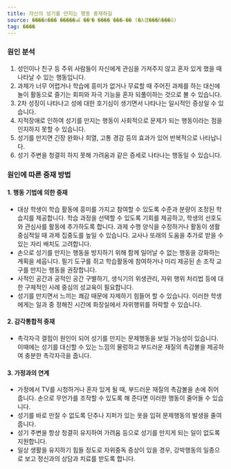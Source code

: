 ```yaml
---
title: 자신의 성기를 만지는 행동 중재하길
source: ����л��� �����ൿ ��ʺ� ���� ���̵�� (�λ걤���ñ���û)
tag: ����
---
```


### 원인 분석

1. 성인이나 친구 등 주위 사람들이 자신에게 관심을 가져주지 않고 혼자 있게 했을 때 나타날 수 있는 행동입니다.
2. 과제가 너무 어렵거나 학습에 흥미가 없거나 무료할 때 주어진 과제를 하는 대신에 놀이 활동으로 즐기는 회피와 자극 기능을 혼자 되풀이하는 것으로 볼 수 있습니다.
3. 2차 성징이 나타나고 성에 대한 호기심이 생기면서 나타나는 일시적인 증상일 수 있습니다.
4. 지적장애로 인하여 성기를 만지는 행동이 사회적으로 문제가 되는 행동이라는 점을 인지하지 못할 수 있습니다.
5. 성기를 만지면 긴장 완화나 희열, 고통 경감 등의 효과가 있어 반복적으로 나타납니다.
6. 성기 주변을 청결히 하지 못해 가려움과 같은 증세로 나타나는 행동일 수 있습니다. 

### 원인에 따른 중재 방법

#### 1. 행동 기법에 의한 중재

- 대상 학생이 학습 활동에 흥미를 가지고 참여할 수 있도록 수준과 분량이 조정된 학습지를 제공합니다. 학습 과정을 선택할 수 있도록 기회를 제공하고, 학생의 선호도와 관심사를 활동에 추가하도록 합니다. 과제 수행 양식을 수정하거나 활동이 생활 중심적일 때 과제 집중도를 높일 수 있습니다. 교사나 또래의 도움을 추가로 받을 수 있는 자리 배치도 고려합니다.
- 손으로 성기를 만지는 행동을 방지하기 위해 함께 일어날 수 없는 행동을 강화하는 계획을 세웁니다. 필기 도구를 쥐고 학습활동에 참여하거나 미리 제공된 손 조작 교구를 만지는 행동을 권장합니다.
- 사적인 공간과 공적인 공간 구별하기, 생식기의 위생관리, 자위 행위 처리법 등에 대한 구체적인 사례 중심의 성교육이 필요합니다.
- 성기를 만지면서 느끼는 쾌감 때문에 자제하기 힘들어 할 수 있습니다. 이러한 학생에게는 일과 중 정해진 시간에 화장실에서 자위행위를 허락할 수 있습니다.

#### 2. 감각통합적 중재

- 촉각자극 결핍이 원인이 되어 성기를 만지는 문제행동을 보일 가능성이 있습니다. 이때에는 성기를 대신할 수 있는 느낌의 물렁하고 부드러운 재질의 촉감볼을 제공하여 충분한 촉각자극을 줍니다.

#### 3. 가정과의 연계

- 가정에서 TV를 시청하거나 혼자 있게 될 때, 부드러운 재질의 촉감볼을 손에 쥐어 줍니다. 손으로 무언가를 조작할 수 있도록 해 준다면 이러한 행동이 줄어들 수 있습니다.
- 성기를 바로 만질 수 없도록 단추나 지퍼가 있는 옷을 입혀 문제행동의 발생을 줄여줍니다.
- 성기 주변을 항상 청결히 유지하여 가려움 등으로 성기를 만지게 되는 일이 없도록 지원합니다.
- 일상 생활을 유지하기 힘들 정도로 자위중독 증상이 있을 경우, 강박행동의 일종으로 보고 정신과의 상담과 치료를 받도록 합니다.

